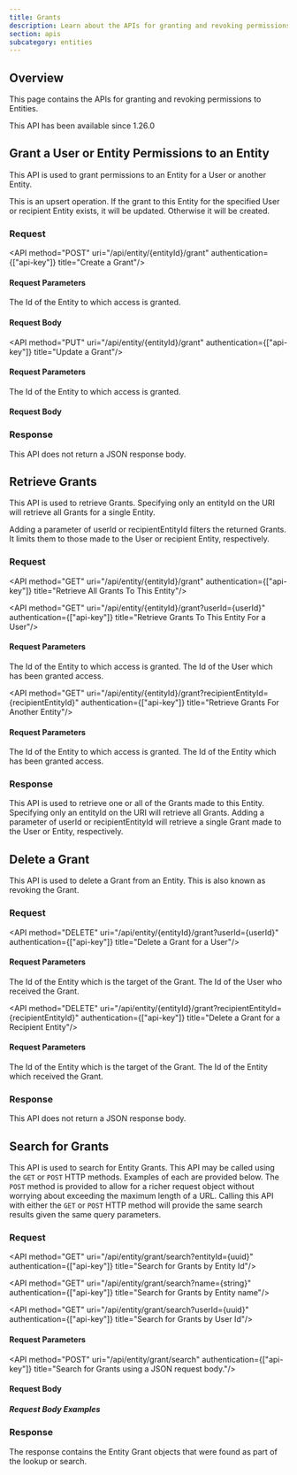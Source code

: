 ```yaml
---
title: Grants
description: Learn about the APIs for granting and revoking permissions to entities.
section: apis
subcategory: entities
---
```


<PremiumPlanBlurb />

## Overview

This page contains the APIs for granting and revoking permissions to Entities.

<Aside type="version">
This API has been available since 1.26.0
</Aside>


## Grant a User or Entity Permissions to an Entity

This API is used to grant permissions to an Entity for a User or another Entity.

This is an upsert operation. If the grant to this Entity for the specified User or recipient Entity exists, it will be updated. Otherwise it will be created.

### Request

<API method="POST" uri="/api/entity/{entityId}/grant" authentication={["api-key"]} title="Create a Grant"/>

#### Request Parameters

<APIBlock>
  <APIField name="entityId" type="UUID" required>
    The Id of the Entity to which access is granted.
  </APIField>
</APIBlock>

<XFusionauthTenantIdHeaderScopedOperation />

#### Request Body

<EntityGrantRequestBody />

<API method="PUT" uri="/api/entity/{entityId}/grant" authentication={["api-key"]} title="Update a Grant"/>

#### Request Parameters

<APIBlock>
  <APIField name="entityId" type="UUID" required>
    The Id of the Entity to which access is granted.
  </APIField>
</APIBlock>

<XFusionauthTenantIdHeaderScopedOperation />

#### Request Body

<EntityGrantRequestBody />

### Response

This API does not return a JSON response body.

<StandardPostResponseCodes success_message="The request was successful." success_code="200" missing_message="The Entity to which access is being granted was not found. The response will contain a JSON body." />

## Retrieve Grants

This API is used to retrieve Grants. Specifying only an <InlineField>entityId</InlineField> on the URI will retrieve all Grants for a single Entity.

Adding a parameter of <InlineField>userId</InlineField> or <InlineField>recipientEntityId</InlineField> filters the returned Grants. It limits them to those made to the User or recipient Entity, respectively.

### Request

<API method="GET" uri="/api/entity/{entityId}/grant" authentication={["api-key"]} title="Retrieve All Grants To This Entity"/>

<XFusionauthTenantIdHeaderScopedOperation />

<API method="GET" uri="/api/entity/{entityId}/grant?userId={userId}" authentication={["api-key"]} title="Retrieve Grants To This Entity For a User"/>

#### Request Parameters

<APIBlock>
  <APIField name="entityId" type="UUID" required>
    The Id of the Entity to which access is granted.
  </APIField>
  <APIField name="userId" type="UUID" required>
    The Id of the User which has been granted access.
  </APIField>
</APIBlock>

<XFusionauthTenantIdHeaderScopedOperation />

<API method="GET" uri="/api/entity/{entityId}/grant?recipientEntityId={recipientEntityId}" authentication={["api-key"]} title="Retrieve Grants For Another Entity"/>

#### Request Parameters

<APIBlock>
  <APIField name="entityId" type="UUID" required>
    The Id of the Entity to which access is granted.
  </APIField>
  <APIField name="recipientEntityId" type="UUID" required>
    The Id of the Entity which has been granted access.
  </APIField>
</APIBlock>


<XFusionauthTenantIdHeaderScopedOperation />

### Response

This API is used to retrieve one or all of the Grants made to this Entity. Specifying only an <InlineField>entityId</InlineField> on the URI will retrieve all Grants. Adding a parameter of <InlineField>userId</InlineField> or <InlineField>recipientEntityId</InlineField> will retrieve a single Grant made to the User or Entity, respectively.

<StandardPostResponseCodes />

<EntityGrantResponseBody />

<EntityGrantsResponseBody />

## Delete a Grant

This API is used to delete a Grant from an Entity. This is also known as revoking the Grant.

### Request

<API method="DELETE" uri="/api/entity/{entityId}/grant?userId={userId}" authentication={["api-key"]} title="Delete a Grant for a User"/>

#### Request Parameters

<APIBlock>
  <APIField name="entityId" type="UUID" required>
    The Id of the Entity which is the target of the Grant.
  </APIField>
  <APIField name="userId" type="UUID" required>
    The Id of the User who received the Grant.
  </APIField>
</APIBlock>

<XFusionauthTenantIdHeaderScopedOperation />

<API method="DELETE" uri="/api/entity/{entityId}/grant?recipientEntityId={recipientEntityId}" authentication={["api-key"]} title="Delete a Grant for a Recipient Entity"/>

#### Request Parameters

<APIBlock>
  <APIField name="entityId" type="UUID" required>
    The Id of the Entity which is the target of the Grant.
  </APIField>
  <APIField name="recipientEntityId" type="UUID" required>
    The Id of the Entity which received the Grant.
  </APIField>
</APIBlock>

<XFusionauthTenantIdHeaderScopedOperation />

### Response

This API does not return a JSON response body.

<StandardDeleteResponseCodes />


## Search for Grants

This API is used to search for Entity Grants. This API may be called using the `GET` or `POST` HTTP methods. Examples of each are provided below. The `POST` method is provided to allow for a richer request object without worrying about exceeding the maximum length of a URL. Calling this API with either the `GET` or `POST` HTTP method will provide the same search results given the same query parameters.

### Request

<API method="GET" uri="/api/entity/grant/search?entityId={uuid}" authentication={["api-key"]} title="Search for Grants by Entity Id"/>

<API method="GET" uri="/api/entity/grant/search?name={string}" authentication={["api-key"]} title="Search for Grants by Entity name"/>

<API method="GET" uri="/api/entity/grant/search?userId={uuid}" authentication={["api-key"]} title="Search for Grants by User Id"/>

#### Request Parameters

<EntityGrantSearchRequestParameters parameter_prefix="" />

<API method="POST" uri="/api/entity/grant/search" authentication={["api-key"]} title="Search for Grants using a JSON request body."/>

#### Request Body

<EntityGrantSearchRequestParameters parameter_prefix="search." />

##### Request Body Examples

<EntityGrantSearchRequestBodyDatabaseExamples />

### Response

The response contains the Entity Grant objects that were found as part of the lookup or search.

<StandardGetResponseCodes />

<EntityGrantsResponseBody search_result />
